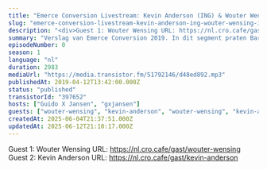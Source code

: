 ```yaml
---
title: "Emerce Conversion Livestream: Kevin Anderson (ING) & Wouter Wensing (ISM eCompany)"
slug: "emerce-conversion-livestream-kevin-anderson-ing-wouter-wensing-ism-ecompany"
description: "<div>Guest 1: Wouter Wensing URL: https://nl.cro.cafe/gast/wouter-wensing<br>Guest 2: Kevin Anderson URL: https://nl.cro.cafe/gast/kevin-anderson</div>"
summary: "Verslag van Emerce Conversion 2019. In dit segment praten Bart van der Meer en Guido met Wouter Wensing van ISM eCompany en Kevin Anderson van ING."
episodeNumber: 0
season: 1
language: "nl"
duration: 2983
mediaUrl: "https://media.transistor.fm/51792146/d48ed892.mp3"
publishedAt: 2019-04-12T13:42:00.000Z
status: "published"
transistorId: "397652"
hosts: ["Guido X Jansen", "gxjansen"]
guests: ["wouter-wensing", "kevin-anderson", "wouter-wensing", "kevin-anderson"]
createdAt: 2025-06-04T21:37:51.000Z
updatedAt: 2025-06-12T21:10:17.000Z
---
```


Guest 1: Wouter Wensing URL: https://nl.cro.cafe/gast/wouter-wensing
Guest 2: Kevin Anderson URL: https://nl.cro.cafe/gast/kevin-anderson
